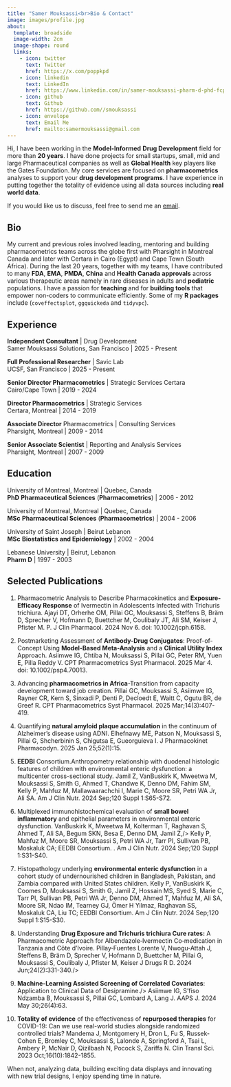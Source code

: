 ```yaml
---
title: "Samer Mouksassi<br>Bio & Contact"
image: images/profile.jpg 
about:
  template: broadside
  image-width: 2cm
  image-shape: round
  links:
    - icon: twitter
      text: Twitter
      href: https://x.com/poppkpd
    - icon: linkedin
      text: LinkedIn
      href: https://www.linkedin.com/in/samer-mouksassi-pharm-d-phd-fcp-571555b/
    - icon: github
      text: Github
      href: https://github.com//smouksassi
    - icon: envelope 
      text: Email Me
      href: mailto:samermouksassi@gmail.com
---
```


Hi, I have been working in the **Model-Informed** **Drug Development** field for more than **20 years**. I have done projects for small startups, small, mid and large Pharmaceutical companies as well as **Global Health** key players like the Gates Foundation. My core services are focused on **pharmacometrics** analyses to support your **drug development programs**. I have experience in putting together the totality of evidence using all data sources including **real world data**.

If you would like us to discuss, feel free to send me an [email](mailto:samermouksassi@gmail.com "Samer's email").

::: panel-tabset
## Bio

My current and previous roles involved leading, mentoring and building pharmacometrics teams across the globe first with Pharsight in Montreal Canada and later with Certara in Cairo (Egypt) and Cape Town (South Africa). During the last 20 years, together with my teams, I have contributed to many **FDA**, **EMA**, **PMDA**, **China** and **Health Canada** **approvals** across various therapeutic areas namely in rare diseases in adults and **pediatric** populations. I have a passion for **teaching** and for **building tools** that empower non-coders to communicate efficiently. Some of my **R packages** include (`coveffectsplot`, `ggquickeda` and `tidyvpc`).

## Experience

**Independent Consultant** \| Drug Development\
Samer Mouksassi Solutions, San Francisco \| 2025 - Present

**Full Professional Researcher** \| Savic Lab\
UCSF, San Francisco \| 2025 - Present

**Senior Director Pharmacometrics** \| Strategic Services Certara\
Cairo/Cape Town \| 2019 - 2024

**Director Pharmacometrics** \| Strategic Services\
Certara, Montreal \| 2014 - 2019

**Associate Director** Pharmacometrics \| Consulting Services\
Pharsight, Montreal \| 2009 - 2014

**Senior Associate Scientist** \| Reporting and Analysis Services\
Pharsight, Montreal \| 2007 - 2009

## Education

University of Montreal, Montreal \| Quebec, Canada\
**PhD** **Pharmaceutical Sciences** (**Pharmacometrics**) \| 2006 - 2012

University of Montreal, Montreal \| Quebec, Canada\
**MSc** **Pharmaceutical Sciences** (**Pharmacometrics**) \| 2004 - 2006

University of Saint Joseph \| Beirut Lebanon\
**MSc** **Biostatistics and Epidemiology** \| 2002 - 2004

Lebanese University \| Beirut, Lebanon\
**Pharm D** \| 1997 - 2003

## Selected Publications

1.  Pharmacometric Analysis to Describe Pharmacokinetics and **Exposure-Efficacy Response** of Ivermectin in Adolescents Infected with Trichuris trichiura. Ajayi DT, Orherhe OM, Pillai GC, Mouksassi S, Steffens B, Bräm D, Sprecher V, Hofmann D, Buettcher M, Coulibaly JT, Ali SM, Keiser J, Pfister M. P. J Clin Pharmacol. 2024 Nov 6. doi: 10.1002/jcph.6158.

2.  Postmarketing Assessment of **Antibody-Drug Conjugates**: Proof-of-Concept Using **Model-Based Meta-Analysis** and a **Clinical Utility Index** Approach. Asiimwe IG, Chtiba N, Mouksassi S, Pillai GC, Peter RM, Yuen E, Pilla Reddy V. CPT Pharmacometrics Syst Pharmacol. 2025 Mar 4. doi: 10.1002/psp4.70013.

3.  Advancing **pharmacometrics in Africa**-Transition from capacity development toward job creation. Pillai GC, Mouksassi S, Asiimwe IG, Rayner CR, Kern S, Sinxadi P, Denti P, Decloedt E, Waitt C, Ogutu BR, de Greef R. CPT Pharmacometrics Syst Pharmacol. 2025 Mar;14(3):407-419.

4.  Quantifying **natural amyloid plaque accumulation** in the continuum of Alzheimer's disease using ADNI. Elhefnawy ME, Patson N, Mouksassi S, Pillai G, Shcherbinin S, Chigutsa E, Gueorguieva I. J Pharmacokinet Pharmacodyn. 2025 Jan 25;52(1):15.

5.  **EEDBI** Consortium.Anthropometry relationship with duodenal histologic features of children with environmental enteric dysfunction: a multicenter cross-sectional study. Jamil Z, VanBuskirk K, Mweetwa M, Mouksassi S, Smith G, Ahmed T, Chandwe K, Denno DM, Fahim SM, Kelly P, Mahfuz M, Mallawaarachchi I, Marie C, Moore SR, Petri WA Jr, Ali SA. Am J Clin Nutr. 2024 Sep;120 Suppl 1:S65-S72.

6.  Multiplexed immunohistochemical evaluation of **small bowel inflammatory** and epithelial parameters in environmental enteric dysfunction. VanBuskirk K, Mweetwa M, Kolterman T, Raghavan S, Ahmed T, Ali SA, Begum SKN, Besa E, Denno DM, Jamil Z,/\> Kelly P, Mahfuz M, Moore SR, Mouksassi S, Petri WA Jr, Tarr PI, Sullivan PB, Moskaluk CA; EEDBI Consortium. . Am J Clin Nutr. 2024 Sep;120 Suppl 1:S31-S40.

7.  Histopathology underlying **environmental enteric dysfunction** in a cohort study of undernourished children in Bangladesh, Pakistan, and Zambia compared with United States children. Kelly P, VanBuskirk K, Coomes D, Mouksassi S, Smith G, Jamil Z, Hossain MS, Syed S, Marie C, Tarr PI, Sullivan PB, Petri WA Jr, Denno DM, Ahmed T, Mahfuz M, Ali SA, Moore SR, Ndao IM, Tearney GJ, Ömer H Yilmaz, Raghavan SS, Moskaluk CA, Liu TC; EEDBI Consortium. Am J Clin Nutr. 2024 Sep;120 Suppl 1:S15-S30.

8.  Understanding **Drug Exposure and Trichuris trichiura Cure rates:** A Pharmacometric Approach for Albendazole‑Ivermectin Co‑medication in Tanzania and Côte d’Ivoire. Pillay‑Fuentes Lorente V, Nwogu‑Attah J, Steffens B, Bräm D, Sprecher V, Hofmann D, Buettcher M, Pillai G, Mouksassi S, Coulibaly J, Pfister M, Keiser J Drugs R D. 2024 Jun;24(2):331-340./\>

9.  **Machine-Learning Assisted Screening of Correlated Covariates**: Application to Clinical Data of Desipramine./\> Asiimwe IG, S'fiso Ndzamba B, Mouksassi S, Pillai GC, Lombard A, Lang J. AAPS J. 2024 May 30;26(4):63.

10. **Totality of evidence** of the effectiveness of **repurposed therapies** for COVID-19: Can we use real-world studies alongside randomized controlled trials? Mandema J, Montgomery H, Dron L, Fu S, Russek-Cohen E, Bromley C, Mouksassi S, Lalonde A, Springford A, Tsai L, Ambery P, McNair D, Qizilbash N, Pocock S, Zariffa N. Clin Transl Sci. 2023 Oct;16(10):1842-1855.
:::

When not, analyzing data, building exciting data displays and innovating with new trial designs, I enjoy spending time in nature.
